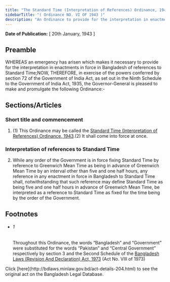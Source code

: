```yaml
---
title: "The Standard Time (Interpretation of References) Ordinance, 1943"
sidebarTitle: "( Ordinance NO. VI OF 1943 )"
description: "An Ordinance to provide for the interpretation in enactments in force in Bangladesh of references to Standard Time.1♣"
---
```


**Date of Publication:** [ 20th January, 1943 ]

## Preamble

WHEREAS an emergency has arisen which makes it necessary to provide for the interpretation in enactments in force in Bangladesh of references to Standard Time;NOW, THEREFORE, in exercise of the powers conferred by section 72 of the Government of India Act, as set out in the Ninth Schedule to the Government of India Act, 1935, the Governor-General is pleased to make and promulgate the following Ordinance:-

## Sections/Articles

### Short title and commencement

1. (1) This Ordinance may be called the [Standard Time (Interpretation of References) Ordinance, 1943](/laws/act-204 "Standard Time (Interpretation of References) Ordinance, 1943").(2) It shall come into force at once.

### Interpretation of references to Standard Time

2. While any order of the Government is in force fixing Standard Time by reference to Greenwich Mean Time as being in advance of Greenwich Mean Time by an interval other than five and one half hours, any reference in any enactment in force in Bangladesh to Standard Time shall, notwithstanding that such reference may define Standard Time as being five and one half hours in advance of Greenwich Mean Time, be interpreted as a reference to Standard Time as fixed for the time being by the order of the Government.

## Footnotes

- ###### 1

  Throughout this Ordinance, the words “Bangladesh” and “Government” were substituted for the words “Pakistan” and “Central Government” respectively by section 3 and the Second Schedule of the [Bangladesh Laws (Revision And Declaration) Act, 1973](/laws/act-430 "Bangladesh Laws (Revision And Declaration) Act, 1973") (Act No. VIII of 1973)

<Note>
  Click [here](http://bdlaws.minlaw.gov.bd/act-details-204.html) to see the original act on the Bangladesh Legal Database.
</Note>
